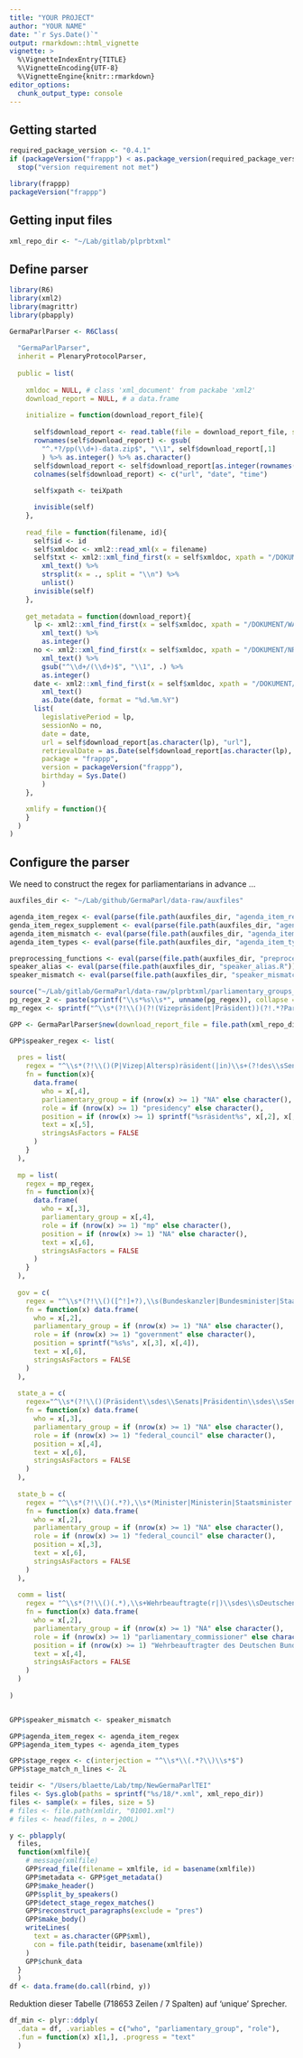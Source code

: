 ```yaml
---
title: "YOUR PROJECT"
author: "YOUR NAME"
date: "`r Sys.Date()`"
output: rmarkdown::html_vignette
vignette: >
  %\VignetteIndexEntry{TITLE}
  %\VignetteEncoding{UTF-8}
  %\VignetteEngine{knitr::rmarkdown}
editor_options: 
  chunk_output_type: console
---
```


## Getting started

```r
required_package_version <- "0.4.1"
if (packageVersion("frappp") < as.package_version(required_package_version))
  stop("version requirement not met")
```

```r
library(frappp)
packageVersion("frappp")
```


## Getting input files

```r
xml_repo_dir <- "~/Lab/gitlab/plprbtxml"
```



## Define parser

```r
library(R6)
library(xml2)
library(magrittr)
library(pbapply)
```

```r
GermaParlParser <- R6Class(
  
  "GermaParlParser",
  inherit = PlenaryProtocolParser,
  
  public = list(
    
    xmldoc = NULL, # class 'xml_document' from packabe 'xml2'
    download_report = NULL, # a data.frame
    
    initialize = function(download_report_file){
      
      self$download_report <- read.table(file = download_report_file, stringsAsFactors = FALSE)
      rownames(self$download_report) <- gsub(
        "^.*?/pp(\\d+)-data.zip$", "\\1", self$download_report[,1]
        ) %>% as.integer() %>% as.character()
      self$download_report <- self$download_report[as.integer(rownames(self$download_report)),]
      colnames(self$download_report) <- c("url", "date", "time")
      
      self$xpath <- teiXpath

      invisible(self)
    },
    
    read_file = function(filename, id){
      self$id <- id
      self$xmldoc <- xml2::read_xml(x = filename)
      self$txt <- xml2::xml_find_first(x = self$xmldoc, xpath = "/DOKUMENT/TEXT") %>%
        xml_text() %>%
        strsplit(x = ., split = "\\n") %>% 
        unlist()
      invisible(self)
    },
    
    get_metadata = function(download_report){
      lp <- xml2::xml_find_first(x = self$xmldoc, xpath = "/DOKUMENT/WAHLPERIODE") %>%
        xml_text() %>%
        as.integer()
      no <- xml2::xml_find_first(x = self$xmldoc, xpath = "/DOKUMENT/NR") %>%
        xml_text() %>%
        gsub("^\\d+/(\\d+)$", "\\1", .) %>%
        as.integer()
      date <- xml2::xml_find_first(x = self$xmldoc, xpath = "/DOKUMENT/DATUM") %>%
        xml_text()
        as.Date(date, format = "%d.%m.%Y")
      list(
        legislativePeriod = lp,
        sessionNo = no,
        date = date,
        url = self$download_report[as.character(lp), "url"],
        retrievalDate = as.Date(self$download_report[as.character(lp), "date"]),
        package = "frappp",
        version = packageVersion("frappp"),
        birthday = Sys.Date()
        )
    },

    xmlify = function(){
    }
  )
)
```





## Configure the parser

We need to construct the regex for parliamentarians in advance ... 

```r
auxfiles_dir <- "~/Lab/github/GermaParl/data-raw/auxfiles"

agenda_item_regex <- eval(parse(file.path(auxfiles_dir, "agenda_item_regex.R")))
genda_item_regex_supplement <- eval(parse(file.path(auxfiles_dir, "agenda_item_regex_supplement.R")))
agenda_item_mismatch <- eval(parse(file.path(auxfiles_dir, "agenda_item_mismatch.R")))
agenda_item_types <- eval(parse(file.path(auxfiles_dir, "agenda_item_types.R")))

preprocessing_functions <- eval(parse(file.path(auxfiles_dir, "preprocessing_functions.R")))
speaker_alias <- eval(parse(file.path(auxfiles_dir, "speaker_alias.R")))
speaker_mismatch <- eval(parse(file.path(auxfiles_dir, "speaker_mismatch.R")))
```


```r
source("~/Lab/gitlab/GermaParl/data-raw/plprbtxml/parliamentary_groups_regex.R")
pg_regex_2 <- paste(sprintf("\\s*%s\\s*", unname(pg_regex)), collapse = "|")
mp_regex <- sprintf("^\\s*(?!\\()(?!(Vizepräsident|Präsident))(?!.*?Parl\\.\\s+Staatssekretär)(.+?)\\s*\\((%s)\\)(|\\s*\\(von\\s.*?mit Beifall be\\s?grüßt\\))\\s*:\\s*(.*?)$", pg_regex_2)
```


```r
GPP <- GermaParlParser$new(download_report_file = file.path(xml_repo_dir, "download_report.csv"))

GPP$speaker_regex <- list(
  
  pres = list(
    regex = "^\\s*(?!\\()(P|Vizep|Altersp)räsident(|in)\\s+(?!des\\sSenats)([^!,]*?):\\s*(.*)$",
    fn = function(x){
      data.frame(
        who = x[,4],
        parliamentary_group = if (nrow(x) >= 1) "NA" else character(),
        role = if (nrow(x) >= 1) "presidency" else character(),
        position = if (nrow(x) >= 1) sprintf("%sräsident%s", x[,2], x[,3]) else character(),
        text = x[,5],
        stringsAsFactors = FALSE
      )
    }
  ),
  
  mp = list(
    regex = mp_regex,
    fn = function(x){
      data.frame(
        who = x[,3],
        parliamentary_group = x[,4],
        role = if (nrow(x) >= 1) "mp" else character(),
        position = if (nrow(x) >= 1) "NA" else character(),
        text = x[,6],
        stringsAsFactors = FALSE
      )
    }
  ),
  
  gov = c(
    regex = "^\\s*(?!\\()([^!]+?),\\s(Bundeskanzler|Bundesminister|Staatsminister\\s+(?!\\()|Staatsministerin\\s+(?!\\()|Staatssekretär|Parl\\.\\s+Staatssekretär|Beauftragter?\\sder\\sBundesregierung)([^!]*?)(|\\s*\\(vo[nm]\\s.*?mit Beifall be\\s?grüßt\\)):\\s*(.*?)$",
    fn = function(x) data.frame(
      who = x[,2],
      parliamentary_group = if (nrow(x) >= 1) "NA" else character(),
      role = if (nrow(x) >= 1) "government" else character(),
      position = sprintf("%s%s", x[,3], x[,4]),
      text = x[,6],
      stringsAsFactors = FALSE
    )
  ),
  
  state_a = c(
    regex="^\\s*(?!\\()(Präsident\\sdes\\Senats|Präsidentin\\sdes\\sSenats|Ministerpräsident|Ministerpräsidentin|Staatsminister|Staatsministerin)\\s+(.*?)\\s+(\\(.*?\\))(|\\s*\\(vo[nm]\\s.*?mit Beifall be\\s?grüßt\\)):(.*?)$",
    fn = function(x) data.frame(
      who = x[,3],
      parliamentary_group = if (nrow(x) >= 1) "NA" else character(),
      role = if (nrow(x) >= 1) "federal_council" else character(),
      position = x[,4],
      text = x[,6],
      stringsAsFactors = FALSE
    )
  ),
  
  state_b = c(
    regex = "^\\s*(?!\\()(.*?),\\s*(Minister|Ministerin|Staatsminister|Staatsministerin|Ministerpräsident|Ministerpräsidentin)\\s*(\\(.*?\\))\\s*(|\\s*\\(vo[nm]\\s.*?mit Beifall be\\s?grüßt\\)):(.*?)$",
    fn = function(x) data.frame(
      who = x[,2],
      parliamentary_group = if (nrow(x) >= 1) "NA" else character(),
      role = if (nrow(x) >= 1) "federal_council" else character(),
      position = x[,3],
      text = x[,6],
      stringsAsFactors = FALSE
    )
  ),
  
  comm = list(
    regex = "^\\s*(?!\\()(.*),\\s+Wehrbeauftragte(r|)\\sdes\\sDeutschen\\sBundestag(e|)s:(.*?)$",
    fn = function(x) data.frame(
      who = x[,2],  
      parliamentary_group = if (nrow(x) >= 1) "NA" else character(),
      role = if (nrow(x) >= 1) "parliamentary_commissioner" else character(),
      position = if (nrow(x) >= 1) "Wehrbeauftragter des Deutschen Bundestags" else character(),
      text = x[,4],
      stringsAsFactors = FALSE
    )
  )
  
)


GPP$speaker_mismatch <- speaker_mismatch

GPP$agenda_item_regex <- agenda_item_regex
GPP$agenda_item_types <- agenda_item_types

GPP$stage_regex <- c(interjection = "^\\s*\\(.*?\\)\\s*$")
GPP$stage_match_n_lines <- 2L
```





```r
teidir <- "/Users/blaette/Lab/tmp/NewGermaParlTEI"
files <- Sys.glob(paths = sprintf("%s/18/*.xml", xml_repo_dir))
files <- sample(x = files, size = 5)
# files <- file.path(xmldir, "01001.xml")
# files <- head(files, n = 200L)

y <- pblapply(
  files,
  function(xmlfile){
    # message(xmlfile)
    GPP$read_file(filename = xmlfile, id = basename(xmlfile))
    GPP$metadata <- GPP$get_metadata()
    GPP$make_header()
    GPP$split_by_speakers()
    GPP$detect_stage_regex_matches()
    GPP$reconstruct_paragraphs(exclude = "pres")
    GPP$make_body()
    writeLines(
      text = as.character(GPP$xml),
      con = file.path(teidir, basename(xmlfile))
    )
    GPP$chunk_data
  }
  )
df <- data.frame(do.call(rbind, y))
```

Reduktion dieser Tabelle (718653 Zeilen / 7 Spalten) auf 'unique' Sprecher.

```r
df_min <- plyr::ddply(
  .data = df, .variables = c("who", "parliamentary_group", "role"),
  .fun = function(x) x[1,], .progress = "text"
  )
```

